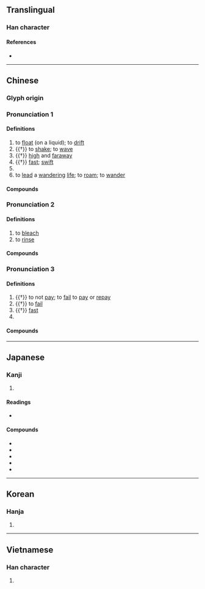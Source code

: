 {{character info/new}}
==Translingual==
{{stroke order|strokes=14}}

===Han character===
{{Han char|rn=85|rad=水|as=11|sn=14|four=31191|canj=EMWF|ids=⿰氵票}}

====References====
* {{Han ref|kx=0644.220|dkj=18102|dj=1053.010|hdz=31720.010|uh=6F02|ud=28418|bh=BA7D|bd=47741}}

----

==Chinese==
{{zh-forms}}

===Glyph origin===
{{Han etym}}

===Pronunciation 1===
{{zh-pron
|m=piāo
|c=piu1
|h=pfs=phêu
|md=piĕu
|mn=qz,xm,zz:phiau
|w=1phiau
|mc=1
|oc=n,1
|cat=v,a
}}

====Definitions====
{{zh-hanzi}}

# to [[float]] (on a liquid); to [[drift]]
# {{†}} to [[shake]]; to [[wave]]
# {{†}} [[high]] and [[faraway]]
# {{†}} [[fast]]; [[swift]]
# {{zh-alt-form|飄|to [[drift]] (in air); to [[blow]]}}
# to [[lead]] a [[wandering]] [[life]]; to [[roam]]; to [[wander]]

====Compounds====
{{zh-der|fold=1|漂泊|漂泛|漂浮|漂海|漂流|漂兒|漂洋過海|漂移|漂游|浮漂|漂漂|流血漂鹵|眾喣漂山|漂搖|海漂杯|漂沙|漂潑|漂然|漂蕩子弟|漂送|漂洋|打水漂兒|漂金|漂淪|漂零蓬斷|漂鳥|漂蕩|漂絮|漂流物|漂沒|漂來戶|漂萍|流血漂杵|隨波漂流|髮漂|魚漂|血流漂杵}}

===Pronunciation 2===
{{zh-pron
|m=piǎo
|c=piu3
|h=pfs=
|md=piéu
|mn=tw:phiò
|w=
|mc=2
|oc=n,2
|cat=v
}}

====Definitions====
{{zh-hanzi}}

# to [[bleach]]
# to [[rinse]]

====Compounds====
{{zh-der|fold=1|漂白|漂白粉|漂染|漂洗|漂白劑|漂母進飯|漂母進食|漂母|漂布}}

===Pronunciation 3===
{{zh-pron
|m=piào
|c=piu3
|h=pfs=
|md=piéu
|mn=qz,xm,zz:piàu
|w=
|mc=2
|oc=n,2
|cat=v
}}

====Definitions====
{{zh-hanzi}}

# {{†}} to not [[pay]]; to [[fail]] to [[pay]] or [[repay]]
# {{†}} to [[fail]]
# {{†}} [[fast]]
# {{zh-only|漂亮|[[beautiful]]}}

====Compounds====
{{zh-der|fold=1|漂亮|漂亮話|漂帳}}

----

==Japanese==

===Kanji===
{{ja-kanji|grade=c|rs=水11}}

# {{defn|lang=ja|sort=水11}}

====Readings====
* {{ja-readings|on=[[ひょう]] (hyō)|kun=[[ただよう]] (tadayou)}}

====Compounds====
* {{ja-r|漂着|ひょうちゃく}}
* {{ja-r|漂白|ひょうはく}}
* {{ja-r|漂白剤|ひょうはくざい}}
* {{ja-r|漂泊|ひょうはく}}
* {{ja-r|漂流|ひょうりゅう}}

----

==Korean==

===Hanja===
{{ko-hanja|hangeul=표|eumhun=|rv=pyo|mr=p'yo|y=phyo}}

# {{defn|lang=ko|sort=水11}}

----

==Vietnamese==

===Han character===
{{vi-hantu|[[phều]], [[phiêu]], [[veo]], [[xẻo]], [[xiêu]], [[pheo]], [[phiếu]], [[phịu]]|rs=水11}}

# {{defn|lang=vi|sort=水11}}